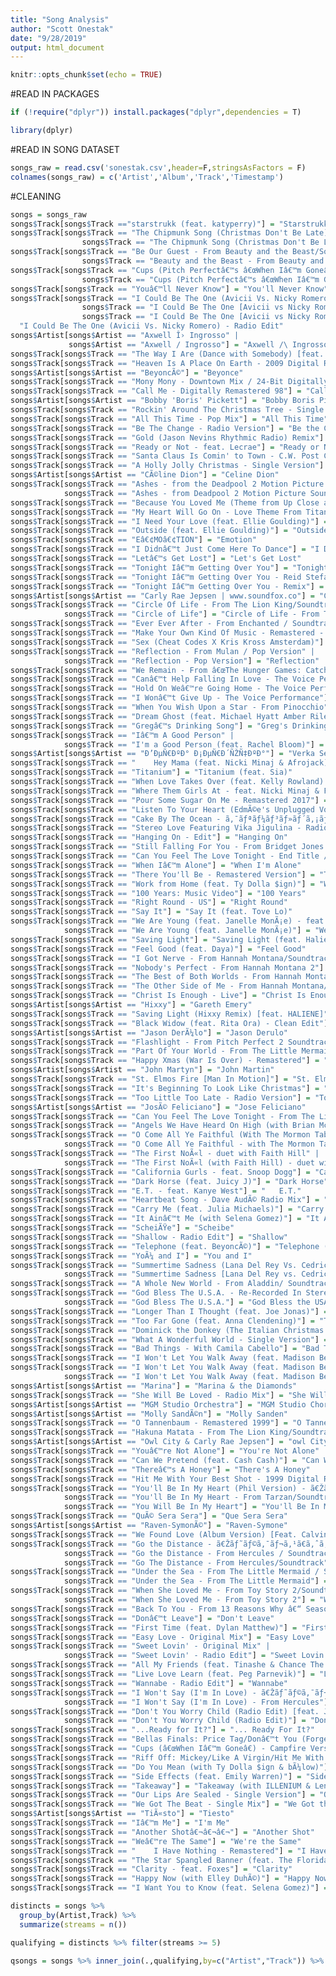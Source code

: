 ---
title: "Song Analysis"
author: "Scott Onestak"
date: "9/28/2019"
output: html_document
---

```{r setup, include=FALSE}
knitr::opts_chunk$set(echo = TRUE)
```

#READ IN PACKAGES
```{r packages}
if (!require("dplyr")) install.packages("dplyr",dependencies = T)

library(dplyr)
```

#READ IN SONG DATASET
```{r read data}
songs_raw = read.csv('sonestak.csv',header=F,stringsAsFactors = F)
colnames(songs_raw) = c('Artist','Album','Track','Timestamp')
```

#CLEANING
```{r cleaning}
songs = songs_raw
songs$Track[songs$Track =="starstrukk (feat. katyperry)"] = "Starstrukk (feat. Katy Perry)"
songs$Track[songs$Track == "The Chipmunk Song (Christmas Don't Be Late) - Remastered" | 
                songs$Track == "The Chipmunk Song (Christmas Don't Be Late) - Remastered 1999" ] = "The Chipmunk Song (Christmas Don't Be Late)"
songs$Track[songs$Track == "Be Our Guest - From Beauty and the Beast/Soundtrack" | 
                songs$Track == "Beauty and the Beast - From Beauty and the Beast/Soundtrack Version" ] = "Be Our Guest - From Beauty and the Beast"
songs$Track[songs$Track == "Cups (Pitch Perfectâ€™s â€œWhen Iâ€™m Goneâ€) - Pop Version" |
                songs$Track == "Cups (Pitch Perfectâ€™s â€œWhen Iâ€™m Goneâ€)"] = "Cups (Pitch Perfect's 'When I'm Gone')"
songs$Track[songs$Track == "Youâ€™ll Never Know"] = "You'll Never Know"
songs$Track[songs$Track == "I Could Be The One (Avicii Vs. Nicky Romero) - Nicktim / Radio Edit" |
                songs$Track == "I Could Be The One [Avicii vs Nicky Romero] - Nicktim - Radio Edit" |
                songs$Track == "I Could Be The One [Avicii vs Nicky Romero] - Nicktim / Radio Edit"] =
  "I Could Be The One (Avicii Vs. Nicky Romero) - Radio Edit"
songs$Artist[songs$Artist == "Axwell Î› Ingrosso" |
             songs$Artist == "Axwell / Ingrosso"] = "Axwell /\ Ingrosso"
songs$Track[songs$Track == "The Way I Are (Dance with Somebody) [feat. Lil Wayne]"] = "The Way I Are (Dance with Somebody)"
songs$Track[songs$Track == "Heaven Is A Place On Earth - 2009 Digital Remaster"] = "Heaven Is A Place on Earth"
songs$Artist[songs$Artist == "BeyoncÃ©"] = "Beyonce"
songs$Track[songs$Track == "Mony Mony - Downtown Mix / 24-Bit Digitally Remastered 2001"] = "Mony Mony - 24-Bit Digitally Remastered 01"
songs$Track[songs$Track == "Call Me - Digitally Remastered 98"] = "Call Me"
songs$Artist[songs$Artist == "Bobby 'Boris' Pickett"] = "Bobby Boris Pickett & The Crypt-Kickers"
songs$Track[songs$Track == "Rockin' Around The Christmas Tree - Single Version"] = "Rockin' Around The Christmas Tree"
songs$Track[songs$Track == "All This Time - Pop Mix"] = "All This Time"
songs$Track[songs$Track == "Be The Change - Radio Version"] = "Be the Change"
songs$Track[songs$Track == "Gold (Jason Nevins Rhythmic Radio) Remix"] = "Gold - Jason Nevins Rhythmic Remix/Bonus Track"
songs$Track[songs$Track == "Ready or Not - feat. Lecrae"] = "Ready or Not"
songs$Track[songs$Track == "Santa Claus Is Comin' to Town - C.W. Post College Greenvale NY - December 1975"] = "Santa Claus Is Comin' To Town - Single Version"
songs$Track[songs$Track == "A Holly Jolly Christmas - Single Version"] = "A Holly Jolly Christmas"
songs$Artist[songs$Artist == "CÃ©line Dion"] = "Celine Dion"
songs$Track[songs$Track == "Ashes - from the Deadpool 2 Motion Picture Soundtrack" |
            songs$Track == "Ashes - from Deadpool 2 Motion Picture Soundtrack"] = "Ashes - from Deadpool 2"
songs$Track[songs$Track == "Because You Loved Me (Theme from Up Close and Personal)"] = "Because You Loved Me"
songs$Track[songs$Track == "My Heart Will Go On - Love Theme From Titanic"] = "My Heart Will Go On"
songs$Track[songs$Track == "I Need Your Love (feat. Ellie Goulding)"] = "I Need Your Love"
songs$Track[songs$Track == "Outside (feat. Ellie Goulding)"] = "Outside"
songs$Track[songs$Track == "Eâ€¢MOâ€¢TION"] = "Emotion"
songs$Track[songs$Track == "I Didnâ€™t Just Come Here To Dance"] = "I Didn't Just Come Here To Dance"
songs$Track[songs$Track == "Letâ€™s Get Lost"] = "Let's Get Lost"
songs$Track[songs$Track == "Tonight Iâ€™m Getting Over You"] = "Tonight I'm Getting Over You"
songs$Track[songs$Track == "Tonight Iâ€™m Getting Over You - Reid Stefan Remix"] = "Tonight I'm Getting Over You - Reid Stefan Remix"
songs$Track[songs$Track == "Tonight Iâ€™m Getting Over You - Remix"] = "Tonight I'm Getting Over You - Remix"
songs$Artist[songs$Artist == "Carly Rae Jepsen | www.soundfox.co"] = "Carly Rae Jepsen"
songs$Track[songs$Track == "Circle Of Life - From The Lion King/Soundtrack" |
            songs$Track == "Circle of Life"] = "Circle of Life - From The Lion King"
songs$Track[songs$Track == "Ever Ever After - From Enchanted / Soundtrack Version"] = "Ever Ever After - Soundtrack"
songs$Track[songs$Track == "Make Your Own Kind Of Music - Remastered - Single Version"] = "Make Your Own Kind of Music"
songs$Track[songs$Track == "Sex (Cheat Codes X Kris Kross Amsterdam)"] = "Sex"
songs$Track[songs$Track == "Reflection - From Mulan / Pop Version" |
            songs$Track == "Reflection - Pop Version"] = "Reflection"
songs$Track[songs$Track == "We Remain - From â€œThe Hunger Games: Catching Fireâ€/ Soundtrack"] = "We Remain - From 'The Hunger Games: Catching Fire' Soundtrack"
songs$Track[songs$Track == "Canâ€™t Help Falling In Love - The Voice Performance"] = "Can't Help Falling In Love - The Voice Performance"
songs$Track[songs$Track == "Hold On Weâ€™re Going Home - The Voice Performance"] = "Hold On We're Going Home - The Voice Performance"
songs$Track[songs$Track == "I Wonâ€™t Give Up - The Voice Performance"] = "I Won't Give Up"
songs$Track[songs$Track == "When You Wish Upon a Star - From Pinocchio"] = "When You Wish Upon a Star"
songs$Track[songs$Track == "Dream Ghost (feat. Michael Hyatt Amber Riley & Ricki Lake)"] = "Dream Ghost"
songs$Track[songs$Track == "Gregâ€™s Drinking Song"] = "Greg's Drinking Song"
songs$Track[songs$Track == "Iâ€™m A Good Person" |
            songs$Track == "I'm a Good Person (feat. Rachel Bloom)"] = "I'm A Good Person"
songs$Artist[songs$Artist == "Ð’ÐµÑ€ÐºÐ° Ð¡ÐµÑ€Ð´ÑŽÑ‡ÐºÐ°"] = "Verka Serduchka"
songs$Track[songs$Track == "	Hey Mama (feat. Nicki Minaj & Afrojack)"] = "Hey Mama (feat. Nicki Minaj Bebe Rexha & Afrojack)"
songs$Track[songs$Track == "Titanium"] = "Titanium (feat. Sia)"
songs$Track[songs$Track == "When Love Takes Over (feat. Kelly Rowland) - feat. Kelly Rowland"] = "When Love Takes Over (feat. Kelly Rowland)"
songs$Track[songs$Track == "Where Them Girls At - feat. Nicki Minaj & Flo Rida"] = "Where Them Girls At (feat. Nicki Minaj & Flo Rida)"
songs$Track[songs$Track == "Pour Some Sugar On Me - Remastered 2017"] = "You Spin Me Round (Like a Record)"
songs$Track[songs$Track == "Listen To Your Heart (EdmÃ©e's Unplugged Vocal)"] = "Listen To Your Heart (Edmee's Unplugged Vocal)"
songs$Track[songs$Track == "Cake By The Ocean - ã‚¯ãƒªãƒ¼ãƒ³ãƒ»ãƒ´ã‚¡ãƒ¼ã‚¸ãƒ§ãƒ³"] = "Cake by The Ocean"
songs$Track[songs$Track == "Stereo Love Featuring Vika Jigulina - Radio Edit"] = "Stereo Love - Radio Edit"
songs$Track[songs$Track == "Hanging On - Edit"] = "Hanging On"
songs$Track[songs$Track == "Still Falling For You - From Bridget Jones's Baby Original Motion Picture Soundtrack"] = "Still Falling For You - From Bridget Jones's Baby"
songs$Track[songs$Track == "Can You Feel The Love Tonight - End Title / From The Lion King"] = "Can You Feel the Love Tonight"
songs$Track[songs$Track == "When Iâ€™m Alone"] = "When I'm Alone"
songs$Track[songs$Track == "There You'll Be - Remastered Version"] = "There You'll Be - Remastered"
songs$Track[songs$Track == "Work from Home (feat. Ty Dolla $ign)"] = "Work From Home"
songs$Track[songs$Track == "100 Years: Music Video"] = "100 Years"
songs$Track[songs$Track == "Right Round - US"] = "Right Round"
songs$Track[songs$Track == "Say It"] = "Say It (feat. Tove Lo)"
songs$Track[songs$Track == "We Are Young (feat. Janelle MonÃ¡e) - feat. Janelle Monae" |
            songs$Track == "We Are Young (feat. Janelle MonÃ¡e)"] = "We Are Young (feat. Janelle Monae)"
songs$Track[songs$Track == "Saving Light"] = "Saving Light (feat. Haliene)"
songs$Track[songs$Track == "Feel Good (feat. Daya)"] = "Feel Good"
songs$Track[songs$Track == "I Got Nerve - From Hannah Montana/Soundtrack Version"] = "I Got Nerve"
songs$Track[songs$Track == "Nobody's Perfect - From Hannah Montana 2"] = "Nobody's Perfect"
songs$Track[songs$Track == "The Best of Both Worlds - From Hannah Montana/Soundtrack Version"] = "The Best of Both Worlds"
songs$Track[songs$Track == "The Other Side of Me - From Hannah Montana/Soundtrack Version"] = "The Other Side of Me"
songs$Track[songs$Track == "Christ Is Enough - Live"] = "Christ Is Enough"
songs$Artist[songs$Artist == "Hixxy"] = "Gareth Emery"
songs$Track[songs$Track == "Saving Light (Hixxy Remix) [feat. HALIENE]"] = "Saving Light - Hixxy Remix"
songs$Track[songs$Track == "Black Widow (feat. Rita Ora) - Clean Edit"] = "Black Widow"
songs$Artist[songs$Artist == "Jason DerÃ¼lo"] = "Jason Derulo"
songs$Track[songs$Track == "Flashlight - From Pitch Perfect 2 Soundtrack"] = "Flashlight - From Pitch Perfect 2"
songs$Track[songs$Track == "Part Of Your World - From The Little Mermaid/ Soundtrack Version"] = "Part of Your World - From The Little Mermaid / Soundtrack Version"
songs$Track[songs$Track == "Happy Xmas (War Is Over) - Remastered"] = "Happy Xmas (War Is Over) - 2010 Digital Remaster"
songs$Artist[songs$Artist == "John Martyn"] = "John Martin"
songs$Track[songs$Track == "St. Elmos Fire [Man In Motion]"] = "St. Elmo's Fire (Man in Motion)"
songs$Track[songs$Track == "It's Beginning To Look Like Christmas"] = "It's Beginning to Look a Lot Like Christmas"
songs$Track[songs$Track == "Too Little Too Late - Radio Version"] = "Too Little Too Late"
songs$Artist[songs$Artist == "JosÃ© Feliciano"] = "Jose Feliciano"
songs$Track[songs$Track == "Can You Feel The Love Tonight - From The Lion King/Soundtrack Version"] = "Can You Feel the Love Tonight"
songs$Track[songs$Track == "Angels We Have Heard On High (with Brian McKnight)"] = "Angels We Have Heard On High - Duet With Brian Mcknight"
songs$Track[songs$Track == "O Come All Ye Faithful (With The Mormon Tabernacle Choir under the direction of Craig Jessop) - with The Mormon Tabernacle Choir under the direction of Craig Jessop Album Version" | 
            songs$Track == "O Come All Ye Faithful - with The Mormon Tabernacle Choir under the direction of Craig Jessop"] = "O Come All Ye Faithful (with The Mormon Tabernacle Choir under the direction of Craig Jessop)"
songs$Track[songs$Track == "The First NoÃ«l - duet with Faith Hill" | 
            songs$Track == "The First NoÃ«l (with Faith Hill) - duet with Faith Hill Album Version"] = "The First Noel - Duet With Faith Hill"
songs$Track[songs$Track == "California Gurls - feat. Snoop Dogg"] = "California Gurls (feat. Snoop Dogg)"
songs$Track[songs$Track == "Dark Horse (feat. Juicy J)"] = "Dark Horse"
songs$Track[songs$Track == "E.T. - feat. Kanye West"] = "	E.T."
songs$Track[songs$Track == "Heartbeat Song - Dave AudÃ© Radio Mix"] = "Heartbeat Song - Dave Aude Radio Mix"
songs$Track[songs$Track == "Carry Me (feat. Julia Michaels)"] = "Carry Me"
songs$Track[songs$Track == "It Ainâ€™t Me (with Selena Gomez)"] = "It Ain't Me"
songs$Track[songs$Track == "ScheiÃŸe"] = "Scheibe"
songs$Track[songs$Track == "Shallow - Radio Edit"] = "Shallow"
songs$Track[songs$Track == "Telephone (feat. BeyoncÃ©)"] = "Telephone (feat. Beyonce)"
songs$Track[songs$Track == "YoÃ¼ and I"] = "You and I"
songs$Track[songs$Track == "Summertime Sadness (Lana Del Rey Vs. Cedric Gervais) - Cedric Gervais Remix" |
            songs$Track == "Summertime Sadness [Lana Del Rey vs. Cedric Gervais] - Cedric Gervais Remix"] = "Summertime Sadness (Lana Del Rey Vs. Cedric Gervais) - Cedric Gervais Remix / Radio Edit"
songs$Track[songs$Track == "A Whole New World - From Aladdin/ Soundtrack Version"] = "A Whole New World"
songs$Track[songs$Track == "God Bless The U.S.A. - Re-Recorded In Stereo" |
            songs$Track == "God Bless The U.S.A."] = "God Bless the USA"
songs$Track[songs$Track == "Longer Than I Thought (feat. Joe Jonas)"] = "Longer Than I Thought"
songs$Track[songs$Track == "Too Far Gone (feat. Anna Clendening)"] = "Too Far Gone"
songs$Track[songs$Track == "Dominick the Donkey (The Italian Christmas Donkey)"] = "Dominick The Italian Christmas Donkey"
songs$Track[songs$Track == "What A Wonderful World - Single Version"] = "What a Wonderful World"
songs$Track[songs$Track == "Bad Things - With Camila Cabello"] = "Bad Things"
songs$Track[songs$Track == "I Won't Let You Walk Away (feat. Madison Beer) - Lost Kings Remix"] = "I Won't Let You Walk Away - Lost Kings Remix"
songs$Track[songs$Track == "I Won't Let You Walk Away (feat. Madison Beer) - Radio Edit" |
            songs$Track == "I Won't Let You Walk Away (feat. Madison Beer) - Pop Radio Edit"] = "I Won't Let You Walk Away - Radio Edit"
songs$Artist[songs$Artist == "Marina"] = "Marina & the Diamonds"
songs$Track[songs$Track == "She Will Be Loved - Radio Mix"] = "She Will Be Loved"
songs$Artist[songs$Artist == "MGM Studio Orchestra"] = "MGM Studio Chorus"
songs$Artist[songs$Artist == "Molly SandÃ©n"] = "Molly Sanden"
songs$Track[songs$Track == "O Tannenbaum - Remastered 1999"] = "O Tannenbaum"
songs$Track[songs$Track == "Hakuna Matata - From The Lion King/Soundtrack"] = "Hakuna Matata"
songs$Artist[songs$Artist == "Owl City & Carly Rae Jepsen"] = "owl City"
songs$Track[songs$Track == "Youâ€™re Not Alone"] = "You're Not Alone"
songs$Track[songs$Track == "Can We Pretend (feat. Cash Cash)"] = "Can We Pretend"
songs$Track[songs$Track == "Thereâ€™s A Honey"] = "There's A Honey"
songs$Track[songs$Track == "Hit Me With Your Best Shot - 1999 Digital Remaster"] = "Hit Me With Your Best Shot"
songs$Track[songs$Track == "You'll Be In My Heart (Phil Version) - ã€Žã‚¿ãƒ¼ã‚¶ãƒ³ã€ã‚ˆã‚Š" |
            songs$Track == "You'll Be In My Heart - From Tarzan/Soundtrack Version" |
            songs$Track == "You Will Be In My Heart"] = "You'll Be In My Heart"
songs$Track[songs$Track == "QuÃ© Sera Sera"] = "Que Sera Sera"
songs$Artist[songs$Artist == "Raven-SymonÃ©"] = "Raven-Symone"
songs$Track[songs$Track == "We Found Love (Album Version) [Feat. Calvin Harris]"] = "We Found Love (feat. Calvin Harris)"
songs$Track[songs$Track == "Go the Distance - ã€Žãƒ˜ãƒ©ã‚¯ãƒ¬ã‚¹ã€ã‚ˆã‚Š" |
            songs$Track == "Go the Distance - From Hercules / Soundtrack Version" |
            songs$Track == "Go The Distance - From Hercules/Soundtrack"] = "Go The Distance"
songs$Track[songs$Track == "Under the Sea - From The Little Mermaid / Soundtrack Version" |
            songs$Track == "Under the Sea - From The Little Mermaid"] = "Under The Sea - From The Little Mermaid/ Soundtrack Version"
songs$Track[songs$Track == "When She Loved Me - From Toy Story 2/Soundtrack Version" |
            songs$Track == "When She Loved Me - From Toy Story 2"] = "When She Loved Me"
songs$Track[songs$Track == "Back To You - From 13 Reasons Why â€“ Season 2 Soundtrack"] = "Back To You"
songs$Track[songs$Track == "Donâ€™t Leave"] = "Don't Leave"
songs$Track[songs$Track == "First Time (feat. Dylan Matthew)"] = "First Time"
songs$Track[songs$Track == "Easy Love - Original Mix"] = "Easy Love"
songs$Track[songs$Track == "Sweet Lovin' - Original Mix" |
            songs$Track == "Sweet Lovin' - Radio Edit"] = "Sweet Lovin'"
songs$Track[songs$Track == "All My Friends (feat. Tinashe & Chance The Rapper)"] = "All My Friends"
songs$Track[songs$Track == "Live Love Learn (feat. Peg Parnevik)"] = "Live Love Learn"
songs$Track[songs$Track == "Wannabe - Radio Edit"] = "Wannabe"
songs$Track[songs$Track == "I Won't Say (I'm In Love) - ã€Žãƒ˜ãƒ©ã‚¯ãƒ¬ã‚¹ã€ã‚ˆã‚Š" |
            songs$Track == "I Won't Say (I'm In Love) - From Hercules"] = "	I Won't Say (I'm In Love)"
songs$Track[songs$Track == "Don't You Worry Child (Radio Edit) [feat. John Martin]" |
            songs$Track == "Don't You Worry Child (Radio Edit)"] = "Don't You Worry Child - Radio Edit"
songs$Track[songs$Track == "...Ready for It?"] = "... Ready For It?"
songs$Track[songs$Track == "Bellas Finals: Price Tag/Donâ€™t You (Forget About Me)/Give Me Everything/Just The Way You Are/Party In The U.S.A./Turn The Beat Around"] = "Bellas Finals: Price Tag/Don't You (Forget About Me)/Give Me Everything/Just The Way You Are/Party In The U.S.A./Turn The Beat Around"
songs$Track[songs$Track == "Cups (â€œWhen Iâ€™m Goneâ€) - Campfire Version"] = "Cups ('When I'm Gone') - Campfire Version"
songs$Track[songs$Track == "Riff Off: Mickey/Like A Virgin/Hit Me With Your Best Shot/S&M/Letâ€™s Talk About Sex/Iâ€™ll Make Love To You/Feels Like The First Time/No Diggity"] = "Riff Off: Mickey/Like A Virgin/Hit Me With Your Best Shot/S&M/Let's Talk About Sex/I'll Make Love To You/Feels Like The First Time/No Diggity"
songs$Track[songs$Track == "Do You Mean (with Ty Dolla $ign & bÃ¼low)"] = "Do You Mean"
songs$Track[songs$Track == "Side Effects (feat. Emily Warren)"] = "Side Effects"
songs$Track[songs$Track == "Takeaway"] = "Takeaway (with ILLENIUM & Lennon Stella)"
songs$Track[songs$Track == "Our Lips Are Sealed - Single Version"] = "Our Lips Are Sealed"
songs$Track[songs$Track == "We Got The Beat - Single Mix"] = "We Got the Beat"
songs$Artist[songs$Artist == "TiÃ«sto"] = "Tiesto"
songs$Track[songs$Track == "Iâ€™m Me"] = "I'm Me"
songs$Track[songs$Track == "Another Shotâ€¬â€¬â€¬"] = "Another Shot"
songs$Track[songs$Track == "Weâ€™re The Same"] = "We're the Same"
songs$Track[songs$Track == "	I Have Nothing - Remastered"] = "I Have Nothing"
songs$Track[songs$Track == "The Star Spangled Banner (feat. The Florida Orchestra) - Live from Super Bowl XXV"] = "The Star Spangled Banner - Live from Super Bowl XXV"
songs$Track[songs$Track == "Clarity - feat. Foxes"] = "Clarity"
songs$Track[songs$Track == "Happy Now (with Elley DuhÃ©)"] = "Happy Now"
songs$Track[songs$Track == "I Want You to Know (feat. Selena Gomez)"] = "I Want You to Know"

distincts = songs %>% 
  group_by(Artist,Track) %>%
  summarize(streams = n())

qualifying = distincts %>% filter(streams >= 5)

qsongs = songs %>% inner_join(.,qualifying,by=c("Artist","Track")) %>% select(-c(streams))
```










